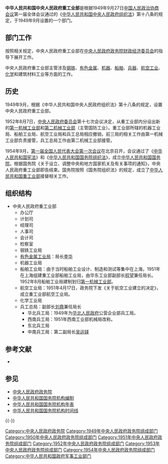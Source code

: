 {{Infobox PRCG
|机构名称=中央人民政府重工业部
|标志1=National Emblem of the People's Republic of China.svg
|成立时间=1949年
|撤销时间=1954年
|上级机构=[[中央人民政府政务院|中央人民政府政务院]]
|机构类型=政务院组成部门
|行政级别=正部级
}}

'''中华人民共和国中央人民政府重工业部'''是根据1949年9月27日[[中国人民政治协商会议|中国人民政治协商会议]]第一届全体会议通过的《[[中华人民共和国中央人民政府组织法|中华人民共和国中央人民政府组织法]]》第十八条的规定，于1949年9月设置的一个部门。

==部门工作==
按照相关规定，中央人民政府重工业部在[[中央人民政府政务院财政经济委员会|中央人民政府政务院财政经济委员会]]的指导下展开工作。

中央人民政府重工业部主管涉及[[钢铁|钢铁]]、[[有色金属|有色金属]]、[[机器|机器]]、[[船舶|船舶]]、[[兵器|兵器]]、[[航空工业|航空工业]]、[[化学|化学]]和建筑材料工业等方面的工作。

==历史==
1949年9月，根据《中华人民共和国中央人民政府组织法》第十八条的规定，设置中央人民政府重工业部。

1952年8月7日，[[中央人民政府委员会|中央人民政府委员会]]第十七次会议决定，从重工业部内分设出新的[[中央人民政府第一机械工业部|第一机械工业部]]和[[中央人民政府第二机械工业部|第二机械工业部]]（主管国防工业）。重工业部所辖的机器工业局、船舶工业局、航空工业局和兵工总局相应撤销，前三局的相关工作由第一机械工业部负责接管，兵工总局工作由第二机械工业部接管。

1954年9月，[[第一届全国人民代表大会第一次会议|第一届全国人民代表大会第一次会议]]在北京召开，会议通过了《[[中华人民共和国宪法|中华人民共和国宪法]]》和《[[中华人民共和国国务院组织法|中华人民共和国国务院组织法]]》，成立[[中华人民共和国国务院|中华人民共和国国务院]]。根据国务院《关于设立、调整中央和地方国家机关及有关事项的通知》，中央人民政府重工业部即告结束。国务院按照《国务院组织法》的规定，成立了[[中华人民共和国重工业部|中华人民共和国重工业部]]接替相关工作。

==组织结构==
*中央人民政府重工业部
**办公厅
**计划司
**经理司
**人事司
**会计司
**检察室
**钢铁工业局
**[[有色金属工业局|有色金属工业局]]：局长[[李华_(1908年)|李华]]
**机器工业局
**船舶工业局：由于当时船舶工业设计、制造和测试等集中在上海，1951年在上海组建重工业部船舶工业局，由华东工业部副部长[[程望|程望]]兼任局长。1952年8月船舶工业局建制划归[[中央人民政府第一机械工业部|第一机械工业部]]。
**航空工业局：1951年4月17日，政务院下发《关于航空工业建立的决定》，成立重工业部航空工业局。
**化学工业局
**兵工总局：副部长[[刘鼎|刘鼎]]兼任局长
***华北兵工局：1949年为[[华北人民政府|华北人民政府]]公营企业部兵工局。
***西南兵工局：1951年西南工业部机械局改称。
***东北兵工局
***中南兵工局：第二副局长[[吴运铎|吴运铎]]

==参考文献==
*{{cite book|author=苏尚尧主编|title=《中华人民共和国中央政府机构（1949-1990年）》|location=北京|publisher=经济科学出版社|year=1993|isbn=7505805045|quote=D•54}}

==参见==
*[[中央人民政府政务院|中央人民政府政务院]]
*[[中华人民共和国国务院机构编制|中华人民共和国国务院机构编制]]
*[[中华人民共和国国务院机构年表|中华人民共和国国务院机构年表]]
*[[中华人民共和国国务院机构时间线|中华人民共和国国务院机构时间线]]

{{-}}
{{Template group
|list=
{{中央人民政府政务院}}
{{1949年中央人民政府政务院}}
{{1950年中央人民政府政务院}}
{{1951年中央人民政府政务院}}
{{1952年中央人民政府政务院}}
{{1953年中央人民政府政务院}}
{{1954年中央人民政府政务院}}
}}

[[Category:中央人民政府政务院|Category:中央人民政府政务院]]
[[Category:1949年中央人民政府政务院组成部门|Category:1949年中央人民政府政务院组成部门]]
[[Category:1950年中央人民政府政务院组成部门|Category:1950年中央人民政府政务院组成部门]]
[[Category:1951年中央人民政府政务院组成部门|Category:1951年中央人民政府政务院组成部门]]
[[Category:1952年中央人民政府政务院组成部门|Category:1952年中央人民政府政务院组成部门]]
[[Category:1953年中央人民政府政务院组成部门|Category:1953年中央人民政府政务院组成部门]]
[[Category:1954年中央人民政府政务院组成部门|Category:1954年中央人民政府政务院组成部门]]
[[Category:中华人民共和国政府军事工业部门|Category:中华人民共和国政府军事工业部门]]